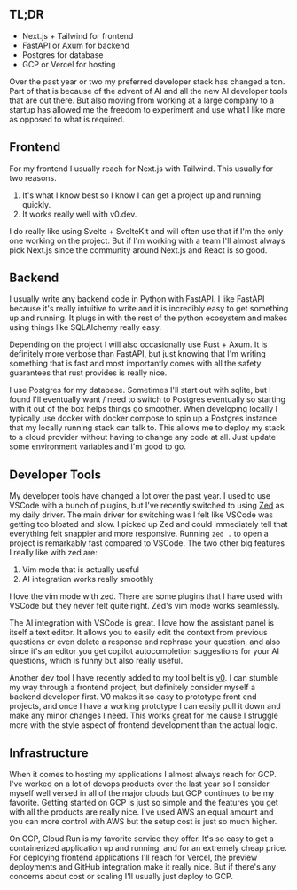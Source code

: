 ## TL;DR

- Next.js + Tailwind for frontend
- FastAPI or Axum for backend
- Postgres for database
- GCP or Vercel for hosting

Over the past year or two my preferred developer stack has changed a ton.
Part of that is because of the advent of AI and all the new AI developer tools that are out there. But also moving
from working at a large company to a startup has allowed me the freedom to experiment and use what I like more as opposed to what is required.



## Frontend

For my frontend I usually reach for Next.js with Tailwind. This usually for two reasons.

1. It's what I know best so I know I can get a project up and running quickly.
2. It works really well with v0.dev.

I do really like using Svelte + SvelteKit and will often use that if I'm the only one working on the project.
But if I'm working with a team I'll almost always pick Next.js since the community around Next.js and React is so good.

## Backend

I usually write any backend code in Python with FastAPI.
I like FastAPI because it's really intuitive to write and it is incredibly easy to get something up and running.
It plugs in with the rest of the python ecosystem and makes using things like SQLAlchemy really easy.

Depending on the project I will also occasionally use Rust + Axum. It is definitely more verbose than FastAPI,
but just knowing that I'm writing something that is fast and most importantly
comes with all the safety guarantees that rust provides is really nice.

I use Postgres for my database. Sometimes I'll start out with sqlite, but I found I'll eventually want
/ need to switch to Postgres eventually so starting with it out of the box helps things go smoother. When
developing locally I typically use docker with docker compose to spin up a Postgres instance that my locally
running stack can talk to. This allows me to deploy my stack to a cloud provider without having to change
any code at all. Just update some environment variables and I'm good to go.

## Developer Tools

My developer tools have changed a lot over the past year. I used to use VSCode with a bunch of plugins, but I've recently switched to using
[Zed](https://zed.dev/) as my daily driver. The main driver for switching was I felt like VSCode was getting too bloated and slow.
I picked up Zed and could immediately tell that everything felt snappier and more responsive. Running `zed .` to open a project is
remarkably fast compared to VSCode. The two other big features I really like with zed are:

1. Vim mode that is actually useful
2. AI integration works really smoothly

I love the vim mode with zed. There are some plugins that I have used with VSCode but they never felt quite right. Zed's vim mode
works seamlessly.

The AI integration with VSCode is great. I love how the assistant panel is itself a text editor. It allows you to easily edit
the context from previous questions or even delete a response and rephrase your question, and also since it's an editor you
get copilot autocompletion suggestions for your AI questions, which is funny but also really useful.

Another dev tool I have recently added to my tool belt is [v0](https://v0.dev). I can stumble my way through a frontend project,
but definitely consider myself a backend developer first. V0 makes it so easy to prototype front end projects, and once I have
a working prototype I can easily pull it down and make any minor changes I need. This works great for me cause I struggle more with
the style aspect of frontend development than the actual logic.


## Infrastructure

When it comes to hosting my applications I almost always reach for GCP. I've worked on a lot of devops products over the
last year so I consider myself well versed in all of the major clouds but GCP continues to be my favorite. Getting
started on GCP is just so simple and the features you get with all the products are really nice. I've used AWS an equal
amount and you can more control with AWS but the setup cost is just so much higher.

On GCP, Cloud Run is my favorite service they offer. It's so easy to get a containerized application up and running, and
for an extremely cheap price. For deploying frontend applications I'll reach for Vercel, the preview deployments and
GitHub integration make it really nice. But if there's any concerns about cost or scaling I'll usually just deploy to GCP.
